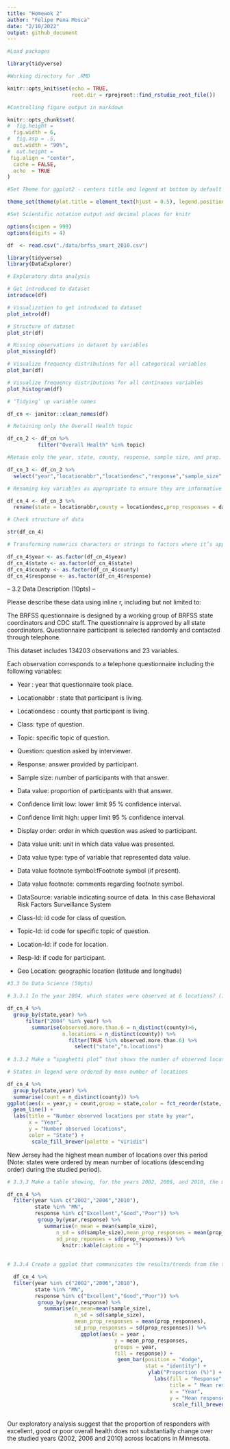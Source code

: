 ```yaml
---
title: "Homewok 2"
author: "Felipe Pena Mosca"
date: "2/10/2022"
output: github_document
---
```


```r
#Load packages

library(tidyverse)

#Working directory for .RMD

knitr::opts_knit$set(echo = TRUE,
                     root.dir = rprojroot::find_rstudio_root_file())

#Controlling figure output in markdown

knitr::opts_chunk$set(
#  fig.height =   
  fig.width = 6,
#  fig.asp = .5,
  out.width = "90%",
#  out.height = 
 fig.align = "center",
  cache = FALSE,
  echo  = TRUE
)

#Set Theme for ggplot2 - centers title and legend at bottom by default

theme_set(theme(plot.title = element_text(hjust = 0.5), legend.position = "bottom"))

#Set Scientific notation output and decimal places for knitr

options(scipen = 999)
options(digits = 4)

```

```r

df  <- read.csv("./data/brfss_smart_2010.csv")

library(tidyverse)
library(DataExplorer)

```


```r

# Exploratory data analysis

# Get introduced to dataset
introduce(df)

# Visualization to get introduced to dataset
plot_intro(df)

# Structure of dataset 
plot_str(df)

# Missing observations in dataset by variables
plot_missing(df)

# Visualize frequency distributions for all categorical variables
plot_bar(df) 

# Visualize frequency distributions for all continuous variables
plot_histogram(df)

# ‘Tidying’ up variable names

df_cn <- janitor::clean_names(df)

# Retaining only the Overall Health topic

df_cn_2 <- df_cn %>%
          filter("Overall Health" %in% topic)

#Retain only the year, state, county, response, sample size, and prop. of responses (data_value)

df_cn_3 <- df_cn_2 %>%
  select("year","locationabbr","locationdesc","response","sample_size","data_value")

# Renaming key variables as appropriate to ensure they are informative

df_cn_4 <- df_cn_3 %>%
  rename(state = locationabbr,county = locationdesc,prop_responses = data_value)

# Check structure of data

str(df_cn_4)

# Transforming numerics characters or strings to factors where it’s appropriate

df_cn_4$year <- as.factor(df_cn_4$year)
df_cn_4$state <- as.factor(df_cn_4$state)
df_cn_4$county <- as.factor(df_cn_4$county)
df_cn_4$response <- as.factor(df_cn_4$response)

```

-- 3.2 Data Description (10pts) --

Please describe these data using inline r, including but not limited to:

The BRFSS questionnaire is designed by a working group of BRFSS state coordinators and CDC staff. The questionnaire is approved by all state coordinators. Questionnaire participant is selected randomly and contacted through telephone.

This dataset includes 134203 observations and 23 variables.
  
Each observation corresponds to a telephone questionnaire including the following variables:

- Year : year that questionnaire took place.

- Locationabbr : state that participant is living.

- Locationdesc : county that participant is living.

- Class: type of question.

- Topic: specific topic of question.

- Question: question asked by interviewer.

- Response: answer provided by participant.

- Sample size: number of participants with that answer.

- Data value: proportion of participants with that answer.

- Confidence limit low: lower limit 95 % confidence interval.

- Confidence limit high: upper limit 95 % confidence interval.

- Display order: order in which question was asked to participant.

- Data value unit: unit in which data value was presented.

- Data value type: type of variable that represented data value.

- Data value footnote symbol:fFootnote symbol (if present).

- Data value footnote: comments regarding footnote symbol.

- DataSource: variable indicating source of data. In this case Behavioral Risk Factors Surveillance System

- Class-Id: id code for class of question.

- Topic-Id: id code for specific topic of question.

- Location-Id: if code for location.

- Resp-Id: if code for participant.

- Geo Location: geographic location (latitude and longitude)

```r

#3.3 Do Data Science (50pts)

# 3.3.1 In the year 2004, which states were observed at 6 locations? (10pts)

df_cn_4 %>%
  group_by(state,year) %>%
      filter("2004" %in% year) %>%
        summarise(observed.more.than.6 = n_distinct(county)>6, 
                  n.locations = n_distinct(county)) %>%
                    filter(TRUE %in% observed.more.than.6) %>%
                      select("state","n.locations")
            
# 3.3.2 Make a “spaghetti plot” that shows the number of observed locations in each state from 2002 to 2010. Which state has the highest mean number of locations over this period? (10pts)

# States in legend were ordered by mean number of locations

df_cn_4 %>%
  group_by(state,year) %>%
  summarise(count = n_distinct(county)) %>%
ggplot(aes(x = year,y = count,group = state,color = fct_reorder(state, count, mean,.desc=TRUE))) +
  geom_line() + 
  labs(title = "Number observed locations per state by year",
       x = "Year",
       y = "Number observed locations",
       color = "State") +
        scale_fill_brewer(palette = "viridis")

```

New Jersey had the highest mean number of locations over this period (Note: states were ordered by mean number of locations (descending order) during the studied period).


```r


        
# 3.3.3 Make a table showing, for the years 2002, 2006, and 2010, the mean and standard deviation of sample size and proportion of Excellent, Good, and Poor responses across locations in MN. (15pts)

df_cn_4 %>%
  filter(year %in% c("2002","2006","2010"),
         state %in% "MN", 
         response %in% c("Excellent","Good","Poor")) %>%
          group_by(year,response) %>%
            summarise(n_mean = mean(sample_size),
                n_sd = sd(sample_size),mean_prop_responses = mean(prop_responses),
                sd_prop_reponses = sd(prop_responses)) %>%
                  knitr::kable(caption = "")
                    
      
# 3.3.4 Create a ggplot that communicates the results/trends from the table above and stands on its own (15pts) 

  df_cn_4 %>%
  filter(year %in% c("2002","2006","2010"),
         state %in% "MN",
         response %in% c("Excellent","Good","Poor")) %>%
          group_by(year,response) %>%
            summarise(n_mean=mean(sample_size),
                      n_sd = sd(sample_size),
                      mean_prop_responses = mean(prop_responses),
                      sd_prop_responses = sd(prop_responses)) %>%
                        ggplot(aes(x = year , 
                                   y = mean_prop_responses,
                                   groups = year,
                                   fill = response)) +
                                    geom_bar(position = "dodge",
                                             stat = "identity") +
                                              ylab("Proportion (%)") + 
                                                labs(fill = "Response", 
                                                     title = " Mean response by year in Minnesota",
                                                     x = "Year",
                                                     y = "Mean response (%)") + 
                                                      scale_fill_brewer(palette = "viridis")
  
```

Our exploratory analysis suggest that the proportion of responders with excellent, good or poor overall health does not substantially change over the studied years (2002, 2006 and 2010) across locations in Minnesota.